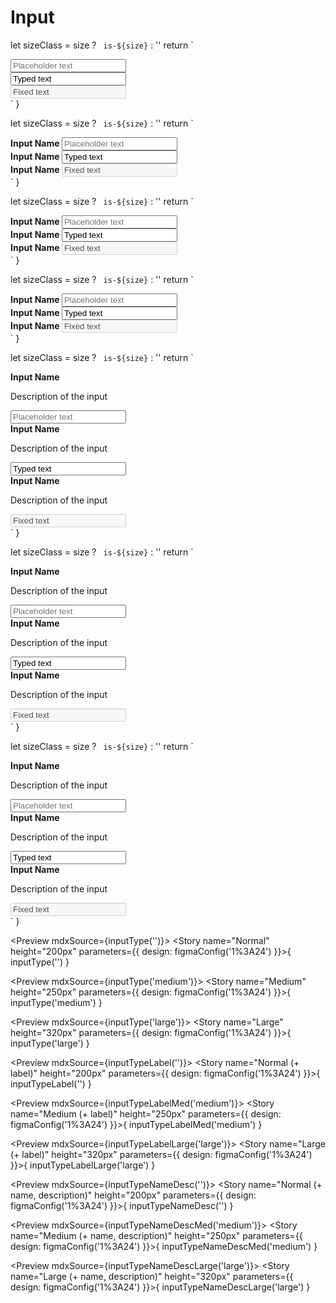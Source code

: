 
<Meta title="Form/Input" />

# Input

  let sizeClass = size ? ` is-${size}` : ''
  return `
  <div class="margin-bottom-small">
    <input class="input${sizeClass}" type="text" placeholder="Placeholder text"/>
  </div>
  <div class="margin-bottom-small">
    <input class="input${sizeClass}" type="text" value="Typed text"/>
  </div>
  <div class="margin-bottom-small">
  <input class="input${sizeClass}" type="text" value="Fixed text" disabled/>
  </div>`
}

  let sizeClass = size ? ` is-${size}` : ''
  return `
  <div class="margin-bottom-small">
    <label class="margin-bottom-small"> <strong> Input Name </strong> </label>
    <input class="input${sizeClass}" type="text" placeholder="Placeholder text"/>
  </div>
  <div class="margin-bottom-small">
    <label class="margin-bottom-small"> <strong> Input Name </strong> </label>
    <input class="input${sizeClass}" type="text" value="Typed text"/>
  </div>
  <div class="margin-bottom-small">
    <label class="margin-bottom-small"> <strong> Input Name </strong> </label>
    <input class="input${sizeClass}" type="text" value="Fixed text" disabled/>
    </div>`
}

  let sizeClass = size ? ` is-${size}` : ''
  return `
  <div class="margin-bottom-small">
    <label class="body-big margin-bottom-small"> <strong> Input Name </strong> </label>
    <input class="input${sizeClass}" type="text" placeholder="Placeholder text"/>
  </div>
  <div class="margin-bottom-small">
    <label class="body-big margin-bottom-small"> <strong> Input Name </strong> </label>
    <input class="input${sizeClass}" type="text" value="Typed text"/>
  </div>
  <div class="margin-bottom-small">
    <label class="body-big margin-bottom-small"> <strong> Input Name </strong> </label>
    <input class="input${sizeClass}" type="text" value="Fixed text" disabled/>
    </div>`
}

  let sizeClass = size ? ` is-${size}` : ''
  return `
  <div class="margin-bottom-small">
    <label class="body-bigger margin-bottom-small"> <strong> Input Name </strong> </label>
    <input class="input${sizeClass}" type="text" placeholder="Placeholder text"/>
  </div>
  <div class="margin-bottom-small">
    <label class="body-bigger margin-bottom-small"> <strong> Input Name </strong> </label>
    <input class="input${sizeClass}" type="text" value="Typed text"/>
  </div>
  <div class="margin-bottom-small">
    <label class="body-bigger margin-bottom-small"> <strong> Input Name </strong> </label>
    <input class="input${sizeClass}" type="text" value="Fixed text" disabled/>
    </div>`
}

  let sizeClass = size ? ` is-${size}` : ''
  return `
  <div class="margin-bottom-small">
    <label class="margin-bottom-small"> <strong> Input Name </strong> </label>
    <p class="margin-bottom-small"> Description of the input </p>
    <input class="input${sizeClass}" type="text" placeholder="Placeholder text"/>
  </div>
  <div class="margin-bottom-small">
    <label class="margin-bottom-small"> <strong> Input Name </strong> </label>
    <p class="margin-bottom-small"> Description of the input </p>
    <input class="input${sizeClass}" type="text" value="Typed text"/>
  </div>
  <div class="margin-bottom-small">
    <label class="margin-bottom-small"> <strong> Input Name </strong> </label>
    <p class="margin-bottom-small"> Description of the input </p>
    <input class="input${sizeClass}" type="text" value="Fixed text" disabled/>
    </div>`
}

  let sizeClass = size ? ` is-${size}` : ''
  return `
  <div class="margin-bottom-small">
    <label class="body-big margin-bottom-small"> <strong> Input Name </strong> </label>
    <p class="body-big margin-bottom-small"> Description of the input </p>
    <input class="input${sizeClass}" type="text" placeholder="Placeholder text"/>
  </div>
  <div class="margin-bottom-small">
    <label class="body-big margin-bottom-small"> <strong> Input Name </strong> </label>
    <p class="body-big margin-bottom-small"> Description of the input </p>
    <input class="input${sizeClass}" type="text" value="Typed text"/>
  </div>
  <div class="margin-bottom-small">
    <label class="body-big margin-bottom-small"> <strong> Input Name </strong> </label>
    <p class="body-big margin-bottom-small"> Description of the input </p>
    <input class="input${sizeClass}" type="text" value="Fixed text" disabled/>
    </div>`
}

  let sizeClass = size ? ` is-${size}` : ''
  return `
  <div class="margin-bottom-small">
    <label class="body-bigger margin-bottom-small"> <strong> Input Name </strong> </label>
    <p class="body-bigger margin-bottom-small"> Description of the input </p>
    <input class="input${sizeClass}" type="text" placeholder="Placeholder text"/>
  </div>
  <div class="margin-bottom-small">
    <label class="body-bigger margin-bottom-small"> <strong> Input Name </strong> </label>
    <p class="body-bigger margin-bottom-small"> Description of the input </p>
    <input class="input${sizeClass}" type="text" value="Typed text"/>
  </div>
  <div class="margin-bottom-small">
    <label class="body-bigger margin-bottom-small"> <strong> Input Name </strong> </label>
    <p class="body-bigger margin-bottom-small"> Description of the input </p>
    <input class="input${sizeClass}" type="text" value="Fixed text" disabled/>
    </div>`
}

<Preview mdxSource={inputType('')}>
  <Story name="Normal" height="200px" parameters={{
    design: figmaConfig('1%3A24')
  }}>{
    inputType('')
  }</Story>
</Preview>

<Preview mdxSource={inputType('medium')}>
  <Story name="Medium" height="250px" parameters={{
    design: figmaConfig('1%3A24')
  }}>{
    inputType('medium')
  }</Story>
</Preview>

<Preview mdxSource={inputType('large')}>
  <Story name="Large" height="320px" parameters={{
    design: figmaConfig('1%3A24')
  }}>{
    inputType('large')
  }</Story>
</Preview>

<Preview mdxSource={inputTypeLabel('')}>
  <Story name="Normal (+ label)" height="200px" parameters={{
    design: figmaConfig('1%3A24')
  }}>{
    inputTypeLabel('')
  }</Story>
</Preview>

<Preview mdxSource={inputTypeLabelMed('medium')}>
  <Story name="Medium (+ label)" height="250px" parameters={{
    design: figmaConfig('1%3A24')
  }}>{
    inputTypeLabelMed('medium')
  }</Story>
</Preview>

<Preview mdxSource={inputTypeLabelLarge('large')}>
  <Story name="Large (+ label)" height="320px" parameters={{
    design: figmaConfig('1%3A24')
  }}>{
    inputTypeLabelLarge('large')
  }</Story>
</Preview>

<Preview mdxSource={inputTypeNameDesc('')}>
  <Story name="Normal (+ name, description)" height="200px" parameters={{
    design: figmaConfig('1%3A24')
  }}>{
    inputTypeNameDesc('')
  }</Story>
</Preview>

<Preview mdxSource={inputTypeNameDescMed('medium')}>
  <Story name="Medium (+ name, description)" height="250px" parameters={{
    design: figmaConfig('1%3A24')
  }}>{
    inputTypeNameDescMed('medium')
  }</Story>
</Preview>

<Preview mdxSource={inputTypeNameDescLarge('large')}>
  <Story name="Large (+ name, description)" height="320px" parameters={{
    design: figmaConfig('1%3A24')
  }}>{
    inputTypeNameDescLarge('large')
  }</Story>
</Preview>